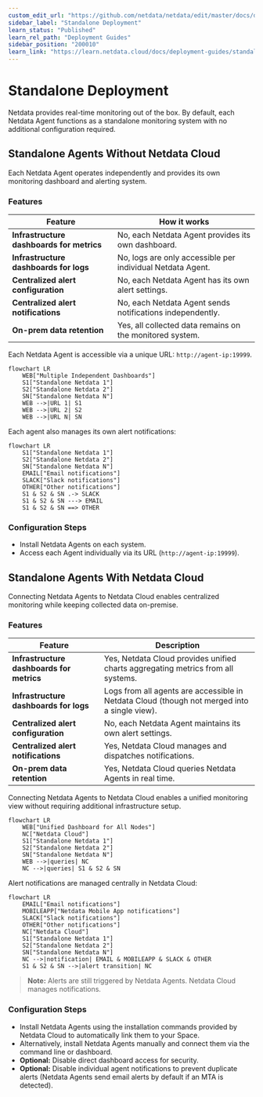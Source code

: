 ```yaml
---
custom_edit_url: "https://github.com/netdata/netdata/edit/master/docs/deployment-guides/standalone-deployment.md"
sidebar_label: "Standalone Deployment"
learn_status: "Published"
learn_rel_path: "Deployment Guides"
sidebar_position: "200010"
learn_link: "https://learn.netdata.cloud/docs/deployment-guides/standalone-deployment"
---
```


# Standalone Deployment

Netdata provides real-time monitoring out of the box. By default, each Netdata Agent functions as a standalone monitoring system with no additional configuration required.

## Standalone Agents Without Netdata Cloud

Each Netdata Agent operates independently and provides its own monitoring dashboard and alerting system.

### Features

| Feature | How it works |
|---------|-------------|
| **Infrastructure dashboards for metrics** | No, each Netdata Agent provides its own dashboard. |
| **Infrastructure dashboards for logs** | No, logs are only accessible per individual Netdata Agent. |
| **Centralized alert configuration** | No, each Netdata Agent has its own alert settings. |
| **Centralized alert notifications** | No, each Netdata Agent sends notifications independently. |
| **On-prem data retention** | Yes, all collected data remains on the monitored system. |

Each Netdata Agent is accessible via a unique URL: `http://agent-ip:19999`.

```mermaid
flowchart LR
    WEB["Multiple Independent Dashboards"]
    S1["Standalone Netdata 1"]
    S2["Standalone Netdata 2"]
    SN["Standalone Netdata N"]
    WEB -->|URL 1| S1
    WEB -->|URL 2| S2
    WEB -->|URL N| SN
```

Each agent also manages its own alert notifications:

```mermaid
flowchart LR
    S1["Standalone Netdata 1"]
    S2["Standalone Netdata 2"]
    SN["Standalone Netdata N"]
    EMAIL["Email notifications"]
    SLACK["Slack notifications"]
    OTHER["Other notifications"]
    S1 & S2 & SN .-> SLACK
    S1 & S2 & SN ---> EMAIL
    S1 & S2 & SN ==> OTHER
```

### Configuration Steps

- Install Netdata Agents on each system.
- Access each Agent individually via its URL (`http://agent-ip:19999`).

## Standalone Agents With Netdata Cloud

Connecting Netdata Agents to Netdata Cloud enables centralized monitoring while keeping collected data on-premise.

### Features

| Feature | Description |
|---------|-------------|
| **Infrastructure dashboards for metrics** | Yes, Netdata Cloud provides unified charts aggregating metrics from all systems. |
| **Infrastructure dashboards for logs** | Logs from all agents are accessible in Netdata Cloud (though not merged into a single view). |
| **Centralized alert configuration** | No, each Netdata Agent maintains its own alert settings. |
| **Centralized alert notifications** | Yes, Netdata Cloud manages and dispatches notifications. |
| **On-prem data retention** | Yes, Netdata Cloud queries Netdata Agents in real time. |

Connecting Netdata Agents to Netdata Cloud enables a unified monitoring view without requiring additional infrastructure setup.

```mermaid
flowchart LR
    WEB["Unified Dashboard for All Nodes"]
    NC["Netdata Cloud"]
    S1["Standalone Netdata 1"]
    S2["Standalone Netdata 2"]
    SN["Standalone Netdata N"]
    WEB -->|queries| NC
    NC -->|queries| S1 & S2 & SN
```

Alert notifications are managed centrally in Netdata Cloud:

```mermaid
flowchart LR
    EMAIL["Email notifications"]
    MOBILEAPP["Netdata Mobile App notifications"]
    SLACK["Slack notifications"]
    OTHER["Other notifications"]
    NC["Netdata Cloud"]
    S1["Standalone Netdata 1"]
    S2["Standalone Netdata 2"]
    SN["Standalone Netdata N"]
    NC -->|notification| EMAIL & MOBILEAPP & SLACK & OTHER
    S1 & S2 & SN -->|alert transition| NC
```

> **Note:** Alerts are still triggered by Netdata Agents. Netdata Cloud manages notifications.

### Configuration Steps

- Install Netdata Agents using the installation commands provided by Netdata Cloud to automatically link them to your Space.
- Alternatively, install Netdata Agents manually and connect them via the command line or dashboard.
- **Optional:** Disable direct dashboard access for security.
- **Optional:** Disable individual agent notifications to prevent duplicate alerts (Netdata Agents send email alerts by default if an MTA is detected).
